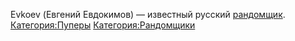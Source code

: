 {{Инфобокс для пуперов
|title2=Evkoev
|другие_ники=
|image3=[[Файл:Evkoev.jpg|left]]
|caption3=Пример
|сферы_творчества=RYTP
|год_начала=2011
|image4=Пример
|caption4=Пример
|имя_фамилия=Евгений Евдокимов
|дата_рождения=Пример
|место_проживания=Кемерово
|ссылки=*[https://www.youtube.com/user/Evkoev YouTube]
}}

Evkoev (Евгений Евдокимов) — известный русский [[Рандомщики|рандомщик]]. 
[[Категория:Пуперы]]
[[Категория:Рандомщики]]